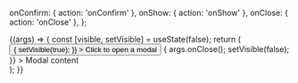 
<Meta title="Components/Modal/ModalQuestion" />

  onConfirm: { action: 'onConfirm' },
  onShow: { action: 'onShow' },
  onClose: { action: 'onClose' },
};

<Canvas>
  <Story
    name="Default"
    args={{
      title: 'Question modal',
      confirmTitle: 'Ok',
      cancelTitle: 'Cancel',
      visible: false,
    }}
    argTypes={commonArgTypes}
  >
    {(args) => {
      const [visible, setVisible] = useState(false);
      return (
        <div>
          <Button
            onClick={() => {
              setVisible(true);
            }}
          >
            Click to open a modal
          </Button>
          <ModalQuestion
            {...args}
            visible={visible}
            onClose={() => {
              args.onClose();
              setVisible(false);
            }}
          >
            Modal content
          </ModalQuestion>
        </div>
      );
    }}
  </Story>
</Canvas>

<ArgsTable story="Default" />
